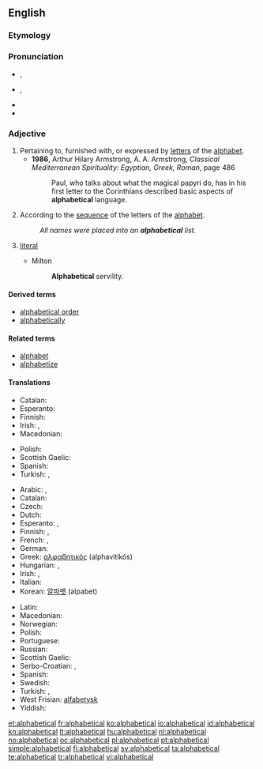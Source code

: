 ==English==

===Etymology===
{{suffix|alphabetic|al}}

===Pronunciation===
* {{a|UK}} {{IPA|/ˌælf.əˈbɛt.ɪk.əl/}}, {{X-SAMPA|/%{lf.@"bEt.Ik.@l/}}
* {{a|GenAM}} {{IPA|/ˌælfəˈbɛdɪkəl/}}, {{X-SAMPA|/%{lf@"bEdIk@l/}}
* {{audio|en-us-alphabetical.ogg|Audio (US)}}
* {{hyphenation|al|pha|bet|ic|al}}

===Adjective===
{{en-adj|-}}

# Pertaining to, furnished with, or expressed by [[letter]]s of the [[alphabet]].
#* '''1986''', Arthur Hilary Armstrong, A. A. Armstrong, ''Classical Mediterranean Spirituality: Egyptian, Greek, Roman''‎, page 486
#*: Paul, who talks about what the magical papyri do, has in his first letter to the Corinthians described basic aspects of '''alphabetical''' language.
# According to the [[sequence]] of the letters of the [[alphabet]].
#: ''All names were placed into an '''alphabetical''' list.''
# {{obsolete}} [[literal]]
#* Milton
#*: '''Alphabetical''' servility.

====Derived terms====
* [[alphabetical order]]
* [[alphabetically]]

====Related terms====
* [[alphabet]]
* [[alphabetize]]

====Translations====
{{trans-top|pertaining to the alphabet}}
* Catalan: {{t-|ca|alfabètic}}
* Esperanto: {{t-|eo|alfabeta}}
* Finnish: {{t+|fi|aakkosellinen}}
* Irish: {{t-|ga|aibítreach}}, {{t-|ga|aibítre}}
* Macedonian: {{t-|mk|азбучен|tr=ázbučen|sc=Cyrl}}
{{trans-mid}}
* Polish: {{t+|pl|alfabetyczny|m}}
* Scottish Gaelic: {{t-|gd|aibidileach}}
* Spanish: {{t-|es|alfabético}}
* Turkish: {{t+|tr|alfabetik}},  {{t+|tr|abecesel}}
{{trans-bottom}}

{{trans-top|in the sequence of the letters of the alphabet}}
* Arabic: {{Arab|[[الفبائي|ألِفْبَائِيّ]]}} {{IPAchar|(’alifbá’i)}}, {{Arab|[[ابجدي|أبجَدِيّ]]}} {{IPAchar|(’abjádi)}}
* Catalan: {{t-|ca|alfabètic}}
* Czech: {{t+|cs|abecední|m}}
* Dutch: {{t+|nl|alfabetisch}}
* Esperanto: {{t-|eo|laŭalfabeta}},  {{t-|eo|alfabeta}}
* Finnish: {{t+|fi|aakkoset|alt=aakkos-}}, {{t+|fi|aakkosellinen}}
* French: {{t+|fr|alphabétique}}, {{t+|fr|abécédaire}}
* German: {{t+|de|alphabetisch}}
* Greek: [[αλφαβητικός]] (alphavitikós)
* Hungarian: {{t+|hu|alfabetikus}}, {{t-|hu|ábécérendi}}
* Irish: {{t-|ga|aibítreach}}, {{t-|ga|aibítre}}
* Italian: {{t+|it|alfabetico}}
* Korean: [[알파벳]] (alpabet)
{{trans-mid}}
* Latin: {{t-|la|abecedarius}}
* Macedonian: {{t-|mk|азбучен|tr=ázbučen|sc=Cyrl}}
* Norwegian: {{t+|no|alfabetisk}}
* Polish: {{t+|pl|alfabetyczny|m}}
* Portuguese: {{t+|pt|alfabético}}
* Russian: {{t+|ru|алфавитный|tr=alfavítnyj}}
* Scottish Gaelic: {{t-|gd|aibidileach}}
* Serbo-Croatian: {{t-|sh|abecedni|alt=ȁbecēdnī}}, {{t-|sh|alfabetski|alt=alfàbētskī}}
* Spanish: {{t-|es|alfabético}}
* Swedish: {{t+|sv|alfabetisk}}
* Turkish: {{t-|tr|alfabetik sırayla}},  {{t-|tr|alfabetik olarak}}
* West Frisian: [[alfabetysk]]
* Yiddish: {{t-|yi|אַלפֿאַבעטיש|tr=alfabetish|sc=Hebr}}
{{trans-bottom}}

[[et:alphabetical]]
[[fr:alphabetical]]
[[ko:alphabetical]]
[[io:alphabetical]]
[[id:alphabetical]]
[[kn:alphabetical]]
[[lt:alphabetical]]
[[hu:alphabetical]]
[[nl:alphabetical]]
[[no:alphabetical]]
[[oc:alphabetical]]
[[pl:alphabetical]]
[[pt:alphabetical]]
[[simple:alphabetical]]
[[fi:alphabetical]]
[[sv:alphabetical]]
[[ta:alphabetical]]
[[te:alphabetical]]
[[tr:alphabetical]]
[[vi:alphabetical]]